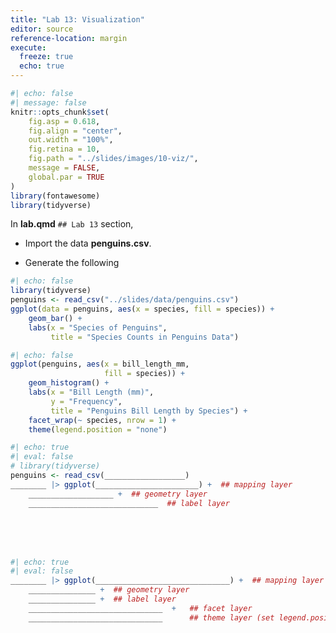 ```yaml
---
title: "Lab 13: Visualization"
editor: source
reference-location: margin
execute:
  freeze: true
  echo: true
---
```


```r
#| echo: false
#| message: false
knitr::opts_chunk$set(
    fig.asp = 0.618,
    fig.align = "center",
    out.width = "100%",
    fig.retina = 10,
    fig.path = "../slides/images/10-viz/",
    message = FALSE,
    global.par = TRUE
)
library(fontawesome)
library(tidyverse)
```

::: callout-note

:::

In **lab.qmd** `## Lab 13` section,

- Import the data **penguins.csv**.

- Generate the following

```r
#| echo: false
library(tidyverse)
penguins <- read_csv("../slides/data/penguins.csv")
ggplot(data = penguins, aes(x = species, fill = species)) +
    geom_bar() +
    labs(x = "Species of Penguins", 
         title = "Species Counts in Penguins Data")
```


```r
#| echo: false
ggplot(penguins, aes(x = bill_length_mm, 
                     fill = species)) +
    geom_histogram() +
    labs(x = "Bill Length (mm)",
         y = "Frequency",
         title = "Penguins Bill Length by Species") +
    facet_wrap(~ species, nrow = 1) + 
    theme(legend.position = "none")

```



```r
#| echo: true
#| eval: false
# library(tidyverse)
penguins <- read_csv(__________________)
________ |> ggplot(_______________________) +  ## mapping layer  
    ___________________ +  ## geometry layer
    _____________________________  ## label layer
```

<br>
<br>
<br>


```r
#| echo: true
#| eval: false
________ |> ggplot(______________________________) +  ## mapping layer  
    _______________ +  ## geometry layer
    _______________ +  ## label layer
    ______________________________  +   ## facet layer
    ______________________________      ## theme layer (set legend.position = "none")

```

